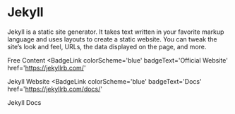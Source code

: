 # Jekyll

Jekyll is a static site generator. It takes text written in your favorite markup language and uses layouts to create a static website. You can tweak the site’s look and feel, URLs, the data displayed on the page, and more.

<ResourceGroupTitle>Free Content</ResourceGroupTitle>
<BadgeLink
  colorScheme='blue'
  badgeText='Official Website'
  href='https://jekyllrb.com/'
>
  Jekyll Website
</BadgeLink>
<BadgeLink
  colorScheme='blue'
  badgeText='Docs'
  href='https://jekyllrb.com/docs/'
>
  Jekyll Docs
</BadgeLink>
